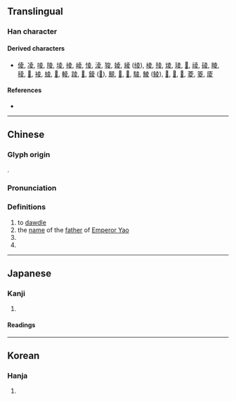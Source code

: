 {{character info}}
==Translingual==

===Han character===
{{Han char|rn=35|rad=夊|as=05|sn=8|four=40407|canj=GCHE|ids=⿳土八夂(G),⿱圥夂(HJ),⿱圥夊(TK)}}

====Derived characters====
* [[倰]], [[凌]], [[㖫]], [[陵]], [[堎]], [[掕]], [[崚]], [[㥄]], [[淩]], [[狻]], [[婈]], [[綾]] ([[绫]]), [[棱]], [[㱥]], [[𤊥]], [[𤦫]], [[𦝄]], [[祾]], [[碐]], [[睖]], [[稜]], [[𠦻]], [[裬]], [[䗀]], [[𧤁]], [[輘]], [[踜]], [[𨉞]], [[錂]] ([[𨱋]]), [[䬋]], [[𩜁]], [[𦡟]], [[䮚]], [[鯪]] ([[鲮]]), [[𡕮]], [[𪘵]], [[𧤂]], [[菱]], [[䈊]], [[庱]]

====References====
* {{Han ref|kx=0245.050|dkj=05714|dj=0485.230|hdz=20869.010|uh=590C|ud=22796|bh=CC42|bd=52290}}

----

==Chinese==
{{zh-forms|alt=麦}}

===Glyph origin===
{{Han etym}}
{{Han compound|木|人|c1=s|t1=tree|c2=s|t2=a person|ls=ic}}.

===Pronunciation===
{{zh-pron
|m=líng
|c=ling4
|mc=y
|oc=y
|ma=
|cat=v,n,pn
}}

===Definitions===
{{zh-hanzi}}

# to [[dawdle]]
# the [[name]] of the [[father]] of [[w:Emperor Yao|Emperor Yao]]
# {{zh-original|凌|to [[surmount]]}}
# {{zh-original|陵|[[mound]]; to [[encroach]]; to [[bully]]}}

----

==Japanese==

===Kanji===
{{ja-kanji|grade=|rs=夊05}}

# {{rfdef|ja|sort=夊05}}

====Readings====
{{ja-readings
|goon=りょう
|kanon=りょう
|kun=しの-ぐ, すた-れる}}

----

==Korean==

===Hanja===
{{ko-hanja|hangeul=[[릉]]>[[능]]|eumhun=|rv=reung>neung|mr=rŭng>nŭng|y=lung>nung}}

# {{rfdef|ko|sort=夊05}}